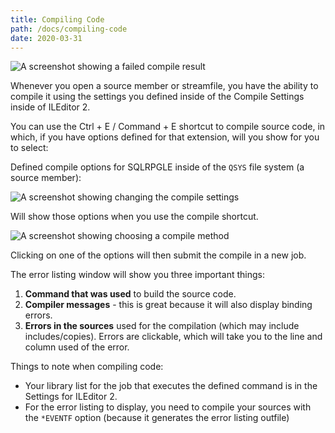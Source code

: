```yaml
---
title: Compiling Code
path: /docs/compiling-code
date: 2020-03-31
---
```


![A screenshot showing a failed compile result](./compiling-1.png)

Whenever you open a source member or streamfile, you have the ability to compile it using the settings you defined inside of the Compile Settings inside of ILEditor 2.

You can use the Ctrl + E / Command + E shortcut to compile source code, in which, if you have options defined for that extension, will you show for you to select:

Defined compile options for SQLRPGLE inside of the `QSYS` file system (a source member):

![A screenshot showing changing the compile settings](./compiling-2.png)

Will show those options when you use the compile shortcut.

![A screenshot showing choosing a compile method](./compiling-3.png)

Clicking on one of the options will then submit the compile in a new job.

The error listing window will show you three important things:

1. **Command that was used** to build the source code.
2. **Compiler messages** - this is great because it will also display binding errors.
3. **Errors in the sources** used for the compilation (which may include includes/copies). Errors are clickable, which will take you to the line and column used of the error.

Things to note when compiling code:

- Your library list for the job that executes the defined command is in the Settings for ILEditor 2.
- For the error listing to display, you need to compile your sources with the `*EVENTF` option (because it generates the error listing outfile)
